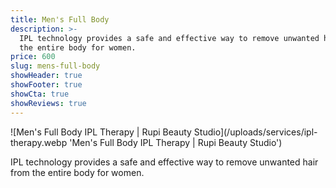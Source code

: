 ```yaml
---
title: Men's Full Body
description: >-
  IPL technology provides a safe and effective way to remove unwanted hair from
  the entire body for women.
price: 600
slug: mens-full-body
showHeader: true
showFooter: true
showCta: true
showReviews: true
---
```


![Men's Full Body IPL Therapy | Rupi Beauty Studio](/uploads/services/ipl-therapy.webp 'Men's Full Body IPL Therapy | Rupi Beauty Studio')

IPL technology provides a safe and effective way to remove unwanted hair from the entire body for women.
